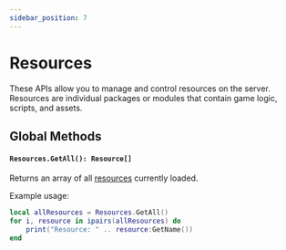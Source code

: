 ```yaml
---
sidebar_position: 7
---
```


# Resources

These APIs allow you to manage and control resources on the server. Resources are individual packages or modules that contain game logic, scripts, and assets.

## Global Methods

#### `Resources.GetAll(): Resource[]`

Returns an array of all [resources](/shared-api/resources/resource) currently loaded.

Example usage:

```lua
local allResources = Resources.GetAll()
for i, resource in ipairs(allResources) do
    print("Resource: " .. resource:GetName())
end
```